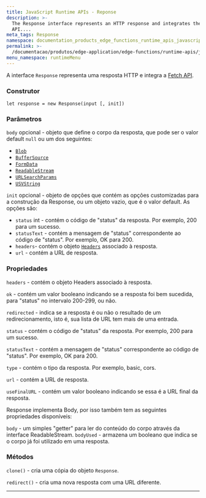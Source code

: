 ```yaml
---
title: JavaScript Runtime APIs - Reponse
description: >-
  The Response interface represents an HTTP response and integrates the Fetch
  API....
meta_tags: Response
namespace: documentation_products_edge_functions_runtime_apis_javascript_response
permalink: >-
  /documentacao/produtos/edge-application/edge-functions/runtime-apis/javascript/response/
menu_namespace: runtimeMenu
---
```


A interface `Response` representa uma resposta HTTP e integra a [Fetch API](/pt-br/documentacao/produtos/edge-application/edge-functions/runtime-apis/javascript/fetch/).

### Construtor

`let response = new Response(input [, init])`

### Parâmetros

`body` opcional - objeto que define o corpo da resposta, que pode ser o valor default `null` ou um dos seguintes:

* [`Blob`](https://developer.mozilla.org/en-US/docs/Web/API/Blob)
* [`BufferSource`](https://developer.mozilla.org/en-US/docs/Web/API/SourceBuffer)
* [`FormData`](https://developer.mozilla.org/en-US/docs/Web/API/FormData)
* [`ReadableStream`](https://developer.mozilla.org/en-US/docs/Web/API/ReadableStream)
* [`URLSearchParams`](https://developer.mozilla.org/en-US/docs/Web/API/URLSearchParams)
* [`USVString`](https://developer.mozilla.org/en-US/docs/Web/API/USVString)

`init` opcional - objeto de opções que contém as opções customizadas para a construção da Response, ou um objeto vazio, que é o valor default. As opções são:

* `status` int - contém o código de "status" da resposta. Por exemplo, 200 para um sucesso.
* `statusText` - contém a mensagem de "status" correspondente ao código de "status". Por exemplo, OK para 200.
* `headers`- contém o objeto [`Headers`](https://developer.mozilla.org/en-US/docs/Web/API/Headers) associado à resposta.
* `url` - contém a URL de resposta.

### Propriedades

`headers` - contém o objeto Headers associado à resposta.

`ok` - contém um valor booleano indicando se a resposta foi bem sucedida, para "status" no intervalo 200-299, ou não.

`redirected` - indica se a resposta é ou não o resultado de um redirecionamento, isto é, sua lista de URL tem mais de uma entrada.

`status` - contém o código de "status" da resposta. Por exemplo, 200 para um sucesso.

`statusText` - contém a mensagem de "status" correspondente ao código de "status".  Por exemplo, OK para 200.

`type` - contém o tipo da resposta.  Por exemplo, basic, cors.

`url` - contém a URL de resposta.

`useFinalURL` - contém um valor booleano indicando se essa é a URL final da resposta.

Response implementa Body, por isso também tem as seguintes propriedades disponíveis:

`body` - um simples "getter" para ler do conteúdo do corpo através da interface ReadableStream.
`bodyUsed` - armazena um booleano que indica se o corpo já foi utilizado em uma resposta.

### Métodos

`clone()` - cria uma cópia do objeto `Response`.

`redirect()` - cria uma nova resposta com uma URL diferente.





---

